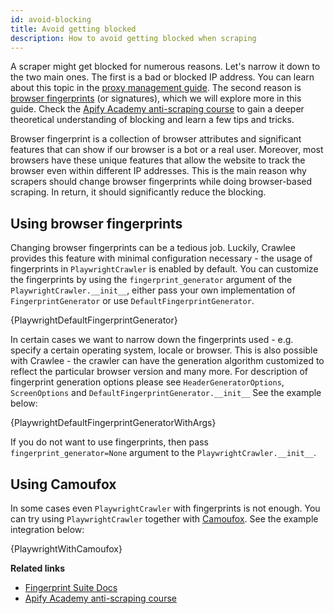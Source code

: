 ```yaml
---
id: avoid-blocking
title: Avoid getting blocked
description: How to avoid getting blocked when scraping
---
```





A scraper might get blocked for numerous reasons. Let's narrow it down to the two main ones. The first is a bad or blocked IP address. You can learn about this topic in the [proxy management guide](./proxy-management). The second reason is [browser fingerprints](https://pixelprivacy.com/resources/browser-fingerprinting/) (or signatures), which we will explore more in this guide. Check the [Apify Academy anti-scraping course](https://docs.apify.com/academy/anti-scraping) to gain a deeper theoretical understanding of blocking and learn a few tips and tricks.

Browser fingerprint is a collection of browser attributes and significant features that can show if our browser is a bot or a real user. Moreover, most browsers have these unique features that allow the website to track the browser even within different IP addresses. This is the main reason why scrapers should change browser fingerprints while doing browser-based scraping. In return, it should significantly reduce the blocking.

## Using browser fingerprints

Changing browser fingerprints can be a tedious job. Luckily, Crawlee provides this feature with minimal configuration necessary - the usage of fingerprints in <ApiLink to="class/PlaywrightCrawler">`PlaywrightCrawler`</ApiLink> is enabled by default. You can customize the fingerprints by using the `fingerprint_generator` argument of the <ApiLink to="class/PlaywrightCrawler#__init__">`PlaywrightCrawler.__init__`</ApiLink>, either pass your own implementation of <ApiLink to="class/FingerprintGenerator">`FingerprintGenerator`</ApiLink> or use <ApiLink to="class/BrowserforgeFingerprintGenerator">`DefaultFingerprintGenerator`</ApiLink>.

<RunnableCodeBlock className="language-python" language="python">
    {PlaywrightDefaultFingerprintGenerator}
</RunnableCodeBlock>

In certain cases we want to narrow down the fingerprints used - e.g. specify a certain operating system, locale or browser. This is also possible with Crawlee - the crawler can have the generation algorithm customized to reflect the particular browser version and many more. For description of fingerprint generation options please see <ApiLink to="class/HeaderGeneratorOptions">`HeaderGeneratorOptions`</ApiLink>, <ApiLink to="class/ScreenOptions">`ScreenOptions`</ApiLink> and <ApiLink to="class/BrowserforgeFingerprintGenerator#__init__">`DefaultFingerprintGenerator.__init__`</ApiLink>  See the example below:

<CodeBlock className="language-python">
    {PlaywrightDefaultFingerprintGeneratorWithArgs}
</CodeBlock>

If you do not want to use fingerprints, then pass `fingerprint_generator=None` argument to the <ApiLink to="class/PlaywrightCrawler#__init__">`PlaywrightCrawler.__init__`</ApiLink>.

## Using Camoufox

In some cases even <ApiLink to="class/PlaywrightCrawler">`PlaywrightCrawler`</ApiLink> with fingerprints is not enough. You can try using <ApiLink to="class/PlaywrightCrawler">`PlaywrightCrawler`</ApiLink> together with [Camoufox](https://camoufox.com/). See the example integration below:

<RunnableCodeBlock className="language-python" language="python">
    {PlaywrightWithCamoufox}
</RunnableCodeBlock>

**Related links**

- [Fingerprint Suite Docs](https://github.com/apify/fingerprint-suite)
- [Apify Academy anti-scraping course](https://docs.apify.com/academy/anti-scraping)
